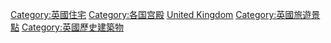{{Commonscat|Palaces in the United Kingdom}}

[[Category:英國住宅|Category:英國住宅]]
[[Category:各国宫殿|Category:各国宫殿]]
[[Category:欧洲宫殿|United Kingdom]]
[[Category:英國旅遊景點|Category:英國旅遊景點]]
[[Category:英國歷史建築物|Category:英國歷史建築物]]